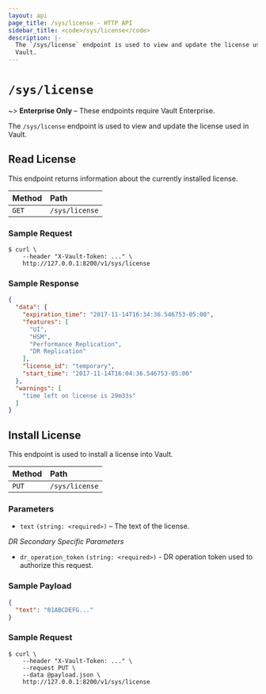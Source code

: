 ```yaml
---
layout: api
page_title: /sys/license - HTTP API
sidebar_title: <code>/sys/license</code>
description: |-
  The `/sys/license` endpoint is used to view and update the license used in 
  Vault.
---
```


# `/sys/license`

~> **Enterprise Only** – These endpoints require Vault Enterprise.

The `/sys/license` endpoint is used to view and update the license used in 
Vault.

## Read License

This endpoint returns information about the currently installed license.

| Method   | Path                         |
| :--------------------------- | :--------------------- |
| `GET`    | `/sys/license`                |

### Sample Request

```
$ curl \
    --header "X-Vault-Token: ..." \
    http://127.0.0.1:8200/v1/sys/license
```

### Sample Response

```json
{
  "data": {
    "expiration_time": "2017-11-14T16:34:36.546753-05:00",
    "features": [
      "UI",
      "HSM",
      "Performance Replication",
      "DR Replication"
    ],
    "license_id": "temporary",
    "start_time": "2017-11-14T16:04:36.546753-05:00"
  },
  "warnings": [
    "time left on license is 29m33s"
  ]
}
```

## Install License

This endpoint is used to install a license into Vault.

| Method   | Path                         |
| :--------------------------- | :--------------------- |
| `PUT`    | `/sys/license`                |

### Parameters

- `text` `(string: <required>)` – The text of the license.

*DR Secondary Specific Parameters*

  - `dr_operation_token` `(string: <required>)` - DR operation token used to authorize this request.


### Sample Payload

```json
{
  "text": "01ABCDEFG..."
}
```

### Sample Request

```
$ curl \
    --header "X-Vault-Token: ..." \
    --request PUT \
    --data @payload.json \
    http://127.0.0.1:8200/v1/sys/license
```
